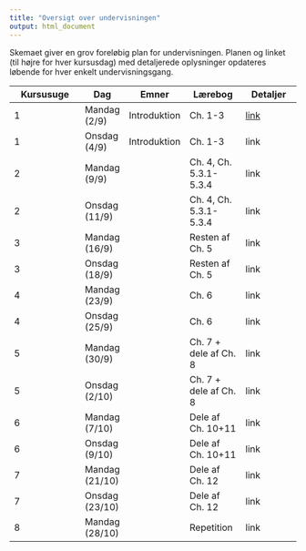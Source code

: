 ```yaml
---
title: "Oversigt over undervisningen"
output: html_document
---
```


Skemaet giver en grov foreløbig plan for undervisningen. Planen og linket (til højre for hver kursusdag) med detaljerede oplysninger opdateres løbende for hver enkelt undervisningsgang.

Kursusuge | Dag | Emner | Lærebog | Detaljer 
----------| --- | ----- | ------- | -------- 
1 | Mandag (2/9) | Introduktion | Ch. 1-3 | [link](docs/kursusplan.html/#uge1)
1 | Onsdag (4/9) | Introduktion | Ch. 1-3 | link  
2 | Mandag (9/9) |  | Ch. 4, Ch. 5.3.1-5.3.4 | link 
2 | Onsdag (11/9) |  | Ch. 4, Ch. 5.3.1-5.3.4 | link  
3 | Mandag (16/9) |  | Resten af Ch. 5 | link 
3 | Onsdag (18/9) |  | Resten af Ch. 5 | link  
4 | Mandag (23/9) |  | Ch. 6 | link 
4 | Onsdag (25/9) |  | Ch. 6 | link  
5 | Mandag (30/9) |  | Ch. 7 + dele af Ch. 8 | link 
5 | Onsdag (2/10) |  | Ch. 7 + dele af Ch. 8 | link  
6 | Mandag (7/10) |  | Dele af Ch. 10+11 | link 
6 | Onsdag (9/10) |  | Dele af Ch. 10+11 | link  
7 | Mandag (21/10) |  | Dele af Ch. 12 | link 
7 | Onsdag (23/10) |  | Dele af Ch. 12 | link  
8 | Mandag (28/10) |  | Repetition | link  
